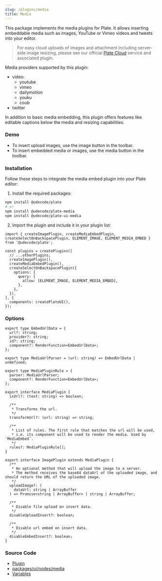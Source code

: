 ```yaml
---
slug: /plugins/media
title: Media
---
```


This package implements the media plugins for Plate. It allows inserting
embeddable media such as images, YouTube or Vimeo videos and tweets into your
editor.

> For easy cloud uploads of images and attachment including server-side image resizing, please see our official [Plate Cloud](/docs/guides/cloud) service and associated plugin.

Media providers supported by this plugin:

- video:
  - youtube
  - vimeo
  - dailymotion
  - youku
  - coub
- twitter

In addition to basic media embedding, this plugin offers features like editable captions below the media and resizing capabilities.

### Demo

- To insert upload images, use the image button in the toolbar.
- To insert embedded media or images, use the media button in the toolbar.



<MediaSandpack />


### Installation

Follow these steps to integrate the media embed plugin into your Plate editor:

1. Install the required packages:

```bash npm2yarn
npm install @udecode/plate
# or
npm install @udecode/plate-media
npm install @udecode/plate-ui-media
```

2. Import the plugin and include it in your plugin list:

```tsx
import { createImagePlugin, createMediaEmbedPlugin, createSelectOnBackspacePlugin, ELEMENT_IMAGE, ELEMENT_MEDIA_EMBED } from '@udecode/plate';

const plugins = createPlugins([
  // ...otherPlugins,
  createImagePlugin(),
  createMediaEmbedPlugin(),
  createSelectOnBackspacePlugin({
    options: {
      query: {
        allow: [ELEMENT_IMAGE, ELEMENT_MEDIA_EMBED],
      },
    },
  }),
], {
  components: createPlateUI(),
});
```

### Options

```tsx
export type EmbedUrlData = {
  url?: string;
  provider?: string;
  id?: string;
  component?: RenderFunction<EmbedUrlData>;
};

export type MediaUrlParser = (url: string) => EmbedUrlData | undefined;

export type MediaPluginRule = {
  parser: MediaUrlParser;
  component?: RenderFunction<EmbedUrlData>;
};

export interface MediaPlugin {
  isUrl?: (text: string) => boolean;

  /**
   * Transforms the url.
   */
  transformUrl?: (url: string) => string;

  /**
   * List of rules. The first rule that matches the url will be used,
   * i.e. its component will be used to render the media. Used by `MediaEmbed`.
   */
  rules?: MediaPluginRule[];
}

export interface ImagePlugin extends MediaPlugin {
  /**
   * An optional method that will upload the image to a server.
   * The method receives the base64 dataUrl of the uploaded image, and should return the URL of the uploaded image.
   */
  uploadImage?: (
    dataUrl: string | ArrayBuffer
  ) => Promise<string | ArrayBuffer> | string | ArrayBuffer;

  /**
   * Disable file upload on insert data.
   */
  disableUploadInsert?: boolean;

  /**
   * Disable url embed on insert data.
   */
  disableEmbedInsert?: boolean;
}
```

### Source Code

- [Plugin](https://github.com/udecode/plate/blob/main/packages/media/src/createMediaEmbedPlugin.ts)
- [packages/ui/nodes/media](https://github.com/udecode/plate/tree/main/packages/ui/nodes/media/src)
- [Variables](https://github.com/udecode/plate/blob/main/apps/www/src)
